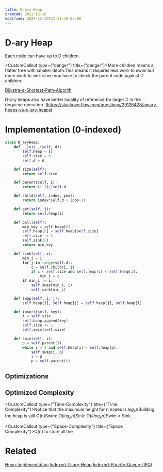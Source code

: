 ```yaml
---
title: D-ary Heap
created: 2022-12-10
modified: 2024-12-30T22:51:39-05:00
---
```

# D-ary Heap

Each node can have up to D children.

<CustomCallout type={"danger"} title={"danger"}>More children means a flatter tree with smaller depth.This means it requires less work to swim but more work to sink since you have to check the parent node against D children.</CustomCallout>

[Dijkstra-s-Shortest-Path-Algorith](/Graphs/Dijkstra-s-Shortest-Path-Algorithm.mdx)

D-ary heaps also have better locality of reference for larger D in the dequeue operation. (https://stackoverflow.com/questions/29126428/binary-heaps-vs-d-ary-heaps)

# Implementation (0-indexed)

```python
class D_aryHeap:
	def __init__(self, d):
		self.heap = []
		self.size = 0
		self.d = d

	def size(self):
		return self.size

	def parent(self, i):
		return (i-1)//self.d

	def child(self, index, pos):
		return index*self.d + (pos+1)

	def get(self, i):
		return self.heap[i]

	def poll(self):
		min_key = self.heap[0]
		self.heap[0] = self.heap[self.size]
		self.size -= 1
		self.sink(0)
		return min_key

	def sink(self, i):
		min_i = i
		for j in range(self.d):
			c = self.child(i, j)
			if c < self.size and self.heap[c] < self.heap[i]:
				min_i = c
		if min_i != i:
			self.swap(min_i, i)
			self.sink(min_i)

	def swap(self, i, j):
		self.heap[i], self.heap[j] = self.heap[j], self.heap[i]

	def insert(self, key):
		i = self.size
		self.heap.append(key)
		self.size += 1
		self.swim(self.size)

	def swim(self, i):
		p = self.parent(i)
		while i > 0 and self.heap[i] < self.heap[p]:
			self.swap(i, p)
			i = p
			p = self.parent(i)
```

## Optimizations

## Optimized Complexity

<CustomCallout type={"Time-Complexity"} title={"Time Complexity"}>Notice that the maximum height for n nodes is $log_kn$Building the heap is still O(n)Swim: $O(log_kn)$Sink: $O(klog_kn)$Swim < Sink</CustomCallout>

<CustomCallout type={"Space-Complexity"} title={"Space Complexity"}>O(n) to store all the</CustomCallout>

# Related

[Heap-Implementation](/Advanced-Data-Structures/Heap-Implementation.mdx)
[Indexed-D-ary-Heap](/Advanced-Data-Structures/Indexed-D-ary-Heap.mdx)
[Indexed-Priority-Queue-(IPQ)](</Advanced-Data-Structures/Indexed-Priority-Queue-(IPQ).mdx>)
